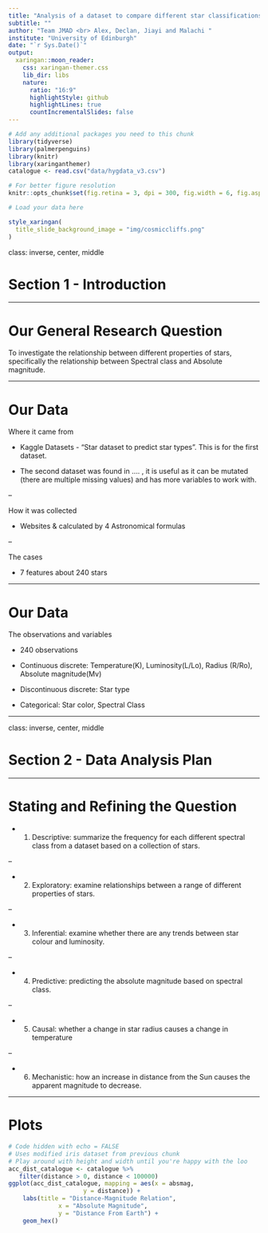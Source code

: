 ```yaml
---
title: "Analysis of a dataset to compare different star classifications"
subtitle: ""
author: "Team JMAD <br> Alex, Declan, Jiayi and Malachi "
institute: "University of Edinburgh"
date: "`r Sys.Date()`"
output:
  xaringan::moon_reader:
    css: xaringan-themer.css
    lib_dir: libs
    nature:
      ratio: "16:9"
      highlightStyle: github
      highlightLines: true
      countIncrementalSlides: false
---
```


```r
# Add any additional packages you need to this chunk
library(tidyverse)
library(palmerpenguins)
library(knitr)
library(xaringanthemer)
catalogue <- read.csv("data/hygdata_v3.csv")
```

```r
# For better figure resolution
knitr::opts_chunk$set(fig.retina = 3, dpi = 300, fig.width = 6, fig.asp = 0.618, out.width = "80%")
```

```r
# Load your data here
```

```r
style_xaringan(
  title_slide_background_image = "img/cosmiccliffs.png"
)
```



class: inverse, center, middle

# Section 1 - Introduction

---

# Our General Research Question


To investigate the relationship between different properties of stars, specifically the relationship between Spectral class and Absolute magnitude.


---

# Our Data

Where it came from

- Kaggle Datasets - "Star dataset to predict star types". This is for the first dataset. 

- The second dataset was found in .... , it is useful as it can be mutated (there are multiple missing values) and has more variables to work with. 

--

How it was collected

- Websites & calculated by 4 Astronomical formulas

--

The cases

- 7 features about 240 stars

---

# Our Data

The observations and variables

- 240 observations

- Continuous discrete: Temperature(K), Luminosity(L/Lo), Radius (R/Ro), Absolute magnitude(Mv)

- Discontinuous discrete: Star type

- Categorical: Star color, Spectral Class


---

class: inverse, center, middle

# Section 2 - Data Analysis Plan


---

# Stating and Refining the Question

- 1) Descriptive: summarize the frequency for each different spectral class from a dataset based on a collection of stars.

--

- 2) Exploratory: examine relationships between a range of different properties of stars.

--

- 3) Inferential: examine whether there are any trends between star colour and luminosity.

--

- 4) Predictive: predicting the absolute magnitude based on spectral class.

--

- 5) Causal: whether a change in star radius causes a change in temperature

--

- 6) Mechanistic: how an increase in distance from the Sun causes the apparent magnitude to decrease.

---

# Plots

```r

# Code hidden with echo = FALSE
# Uses modified iris dataset from previous chunk
# Play around with height and width until you're happy with the loo
acc_dist_catalogue <- catalogue %>%
   filter(distance > 0, distance < 100000) 
ggplot(acc_dist_catalogue, mapping = aes(x = absmag,
                     y = distance)) +
    labs(title = "Distance-Magnitude Relation",
              x = "Absolute Magnitude",
              y = "Distance From Earth") +
    geom_hex()


                
```

